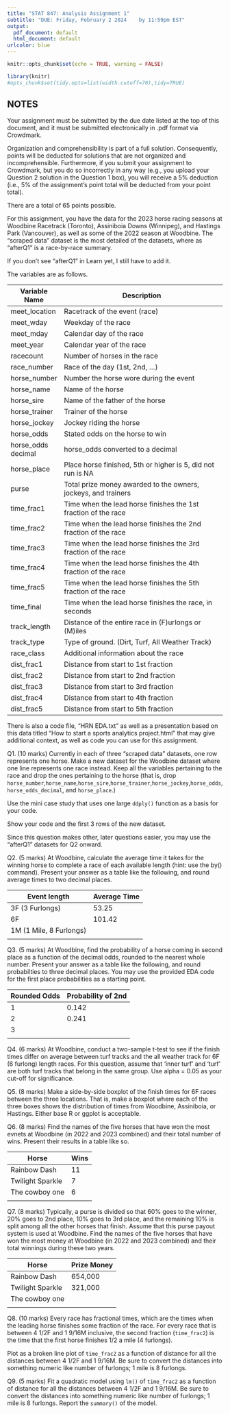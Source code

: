 ---
title: "STAT 847: Analysis Assignment 1"
subtitle: "DUE: Friday, February 2 2024    by 11:59pm EST"
output:
  pdf_document: default
  html_document: default
urlcolor: blue
---



```{r setup, include = FALSE}
knitr::opts_chunk$set(echo = TRUE, warning = FALSE)
```

```{r, include = FALSE}
library(knitr)
#opts_chunk$set(tidy.opts=list(width.cutoff=70),tidy=TRUE)
```

## NOTES


Your assignment must be submitted by the due date listed at the top of this document, and it must be submitted electronically in .pdf format via Crowdmark. 

Organization and comprehensibility is part of a full solution. Consequently, points will be deducted for solutions that are not organized and incomprehensible. Furthermore, if you submit your assignment to Crowdmark, but you do so incorrectly in any way (e.g., you upload your Question 2 solution in the Question 1 box), you will receive a 5% deduction (i.e., 5% of the assignment’s point total will be deducted from your point total).

 There are a total of 65 points possible.


\newpage


For this assignment, you have the data for the 2023 horse racing seasons at Woodbine Racetrack (Toronto), Assiniboia Downs (Winnipeg), and Hastings Park (Vancouver), as well as some of the 2022 season at Woodbine. The "scraped data" dataset is the most detailed of the datasets, where as "afterQ1" is a race-by-race summary.

If you don't see "afterQ1" in Learn yet, I still have to add it.

The variables are as follows.

| Variable Name      | Description                                                    |
|--------------------|----------------------------------------------------------------|
| meet_location      | Racetrack of the event (race)                                  |
| meet_wday          | Weekday of the race                                            |
| meet_mday          | Calendar day of the race                                       |
| meet_year          | Calendar year of the race                                      |
| racecount          | Number of horses in the race                                   |
| race_number        | Race of the day (1st, 2nd, ...)                                |
| horse_number       | Number the horse wore during the event                         |
| horse_name         | Name of the horse                                              |
| horse_sire         | Name of the father of the horse                                |
| horse_trainer      | Trainer of the horse                                           |
| horse_jockey       | Jockey riding the horse                                        |
| horse_odds         | Stated odds on the horse to win                                |
| horse_odds decimal | horse_odds converted to a decimal                              |
| horse_place        | Place horse finished, 5th or higher is 5, did not run is NA    |
| purse              | Total prize money awarded to the owners, jockeys, and trainers |
| time_frac1         | Time when the lead horse finishes the 1st fraction of the race |
| time_frac2         | Time when the lead horse finishes the 2nd fraction of the race |
| time_frac3         | Time when the lead horse finishes the 3rd fraction of the race |
| time_frac4         | Time when the lead horse finishes the 4th fraction of the race |
| time_frac5         | Time when the lead horse finishes the 5th fraction of the race |
| time_final         | Time when the lead horse finishes the race, in seconds         |
| track_length       | Distance of the entire race in (F)urlongs or (M)iles           |
| track_type         | Type of ground. (Dirt, Turf, All Weather Track)                |
| race_class         | Additional information about the race                          |
| dist_frac1         | Distance from start to 1st fraction                            |
| dist_frac2         | Distance from start to 2nd fraction                            |
| dist_frac3         | Distance from start to 3rd fraction                            |
| dist_frac4         | Distance from start to 4th fraction                            |
| dist_frac5         | Distance from start to 5th fraction                            |



There is also a code file, "HRN EDA.txt" as well as a presentation based on this data titled "How to start a sports analytics project.html" that may give additional context, as well as code you can use for this assignment.

\newpage

Q1. (10 marks) Currently in each of three "scraped data" datasets, one row represents one horse. Make a new dataset for the Woodbine dataset where one line represents one race instead. Keep all the variables pertaining to the race and drop the ones pertaining to the horse (that is, drop `horse_number`,`horse_name`,`horse_sire`,`horse_trainer`,`horse_jockey`,`horse_odds`,`horse_odds_decimal`, and `horse_place`.)

Use the mini case study that uses one large `ddply()` function as a basis for your code.

Show your code and the first 3 rows of the new dataset. 

Since this question makes other, later questions easier, you may use the "afterQ1" datasets for Q2 onward.



\newpage

Q2. (5 marks) At Woodbine, calculate the average time it takes for the winning horse to complete a race of each available length (hint: use the by() command). Present your answer as a table like the following, and round average times to two decimal places.

| Event length            | Average Time |
|-------------------------|--------------|
| 3F (3 Furlongs)         | 53.25        |
| 6F                      | 101.42       |
| 1M (1 Mile, 8 Furlongs) |              |
|                         |              |


\newpage

Q3. (5 marks) At Woodbine, find the probability of a horse coming in second place as a function of the decimal odds, rounded to the nearest whole number. Present your answer as a table like the following, and round probabilties to three decimal places. You may use the provided EDA code for the first place probabilities as a starting point.

| Rounded Odds            | Probability of 2nd |
|-------------------------|--------------|
| 1                       | 0.142        |
| 2                       | 0.241        |
| 3                       |              |
|                         |              |


\newpage

Q4. (6 marks) At Woodbine, conduct a two-sample t-test to see if the finish times differ on average between turf tracks and the all weather track for 6F (6 furlong) length races. For this question, assume that 'inner turf' and 'turf' are both turf tracks that belong in the same group. Use alpha = 0.05 as your cut-off for significance.


\newpage

Q5. (8 marks) Make a side-by-side boxplot of the finish times for 6F races between the three locations. That is, make a boxplot where each of the three boxes shows the distribution of times from Woodbine, Assiniboia, or Hastings. Either base R or ggplot is acceptable.


\newpage

Q6. (8 marks) Find the names of the five horses that have won the most evnets at Woodbine (in 2022 and 2023 combined) and their total number of wins. Present their results in a table like so.


| Horse            | Wins |
|-------------------------|--------------|
| Rainbow Dash            | 11        |
| Twilight Sparkle        | 7        |
| The cowboy one          | 6             |
|                         |              |


Q7. (8 marks) Typically, a purse is divided so that 60% goes to the winner, 20% goes to 2nd place, 10% goes to 3rd place, and the remaining 10% is split among all the other horses that finish. Assume that this purse payout system is used at Woodbine. Find the names of the five horses that have won the most money at Woodbine (in 2022 and 2023 combined) and their total winnings during these two years.


| Horse                   | Prize Money |
|-------------------------|--------------|
| Rainbow Dash            | 654,000    |
| Twilight Sparkle        | 321,000    |
| The cowboy one          |              |
|                         |              |

\newpage

Q8. (10 marks) Every race has fractional times, which are the times when the leading horse finishes some fraction of the race. For every race that is between 4 1/2F and 1 9/16M inclusive, the second fraction (`time_frac2`) is the time that the first horse finishes 1/2 a mile (4 furlongs).

Plot as a broken line plot of `time_frac2` as a function of distance for all the distances between 4 1/2F and 1 9/16M. Be sure to convert the distances into something numeric like number of furlongs; 1 mile is 8 furlongs.



Q9. (5 marks) Fit a quadratic model using `lm()` of `time_frac2` as a function of distance for all the distances between 4 1/2F and 1 9/16M. Be sure to convert the distances into something numeric like number of furlongs; 1 mile is 8 furlongs. Report the `summary()` of the model.
